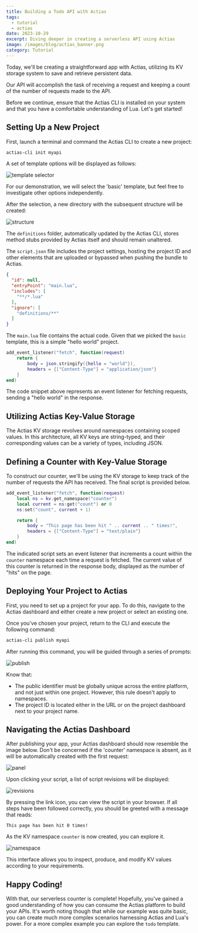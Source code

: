 ```yaml
---
title: Building a Todo API with Actias
tags:
  - tutorial
  - actias
date: 2023-10-29
excerpt: Diving deeper in creating a serverless API using Actias
image: /images/blog/actias_banner.png
category: Tutorial
---
```

Today, we'll be creating a straightforward app with Actias, utilizing its KV storage system to save and retrieve persistent data.

Our API will accomplish the task of receiving a request and keeping a count of the number of requests made to the API.

Before we continue, ensure that the Actias CLI is installed on your system and that you have a comfortable understanding of Lua. Let's get started!

## Setting Up a New Project

First, launch a terminal and command the Actias CLI to create a new project:

```bash
actias-cli init myapi
```

A set of template options will be displayed as follows:

![template selector](/images/blog/build-a-serverless-api-with-actias/init.png)

For our demonstration, we will select the 'basic' template, but feel free to investigate other options independently.

After the selection, a new directory with the subsequent structure will be created:

![structure](/images/blog/build-a-serverless-api-with-actias/directory.png)

The `definitions` folder, automatically updated by the Actias CLI, stores method stubs provided by Actias itself and should remain unaltered.

The `script.json` file includes the project settings, hosting the project ID and other elements that are uploaded or bypassed when pushing the bundle to Actias.
```json
{
  "id": null,
  "entryPoint": "main.lua",
  "includes": [
    "**/*.lua"
  ],
  "ignore": [
    "definitions/**"
  ]
}
```

The `main.lua` file contains the actual code. Given that we picked the `basic` template, this is a simple "hello world" project.

```lua
add_event_listener("fetch", function(request)
    return {
        body = json.stringify({hello = "world"}),
        headers = {["Content-Type"] = "application/json"}
    }
end)
```
The code snippet above represents an event listener for fetching requests, sending a "hello world" in the response.

## Utilizing Actias Key-Value Storage

The Actias KV storage revolves around namespaces containing scoped values. In this architecture, all KV keys are string-typed, and their corresponding values can be a variety of types, including JSON.

## Defining a Counter with Key-Value Storage

To construct our counter, we'll be using the KV storage to keep track of the number of requests the API has received. The final script is provided below.

```lua
add_event_listener("fetch", function(request)
    local ns = kv.get_namespace("counter")
    local current = ns:get("count") or 0
    ns:set("count", current + 1)

    return {
        body = "This page has been hit " .. current .. " times!",
        headers = {["Content-Type"] = "text/plain"}
    }
end)
```
The indicated script sets an event listener that increments a count within the `counter` namespace each time a request is fetched. The current value of this counter is returned in the response body, displayed as the number of "hits" on the page.

## Deploying Your Project to Actias

First, you need to set up a project for your app. To do this, navigate to the Actias dashboard and either create a new project or select an existing one.

Once you've chosen your project, return to the CLI and execute the following command:

```bash
actias-cli publish myapi
```

After running this command, you will be guided through a series of prompts:

![publish](/images/blog/build-a-serverless-api-with-actias/publish.png)

Know that:
- The public identifier must be globally unique across the entire platform, and not just within one project. However, this rule doesn't apply to namespaces.
- The project ID is located either in the URL or on the project dashboard next to your project name.

## Navigating the Actias Dashboard

After publishing your app, your Actias dashboard should now resemble the image below. Don't be concerned if the 'counter' namespace is absent, as it will be automatically created with the first request:

![panel](/images/blog/build-a-serverless-api-with-actias/panel.png)

Upon clicking your script, a list of script revisions will be displayed:

![revisions](/images/blog/build-a-serverless-api-with-actias/revisions.png)

By pressing the link icon, you can view the script in your browser. If all steps have been followed correctly, you should be greeted with a message that reads:
```text
This page has been hit 0 times!
```

As the KV namespace `counter` is now created, you can explore it.

![namespace](/images/blog/build-a-serverless-api-with-actias/namespace.png)

This interface allows you to inspect, produce, and modify KV values according to your requirements.

## Happy Coding!
With that, our serverless counter is complete! Hopefully, you've gained a good understanding of how you can consume the Actias platform to build your APIs. It's worth noting though that while our example was quite basic, you can create much more complex scenarios harnessing Actias and Lua's power.
For a more complex example you can explore the `todo` template.

